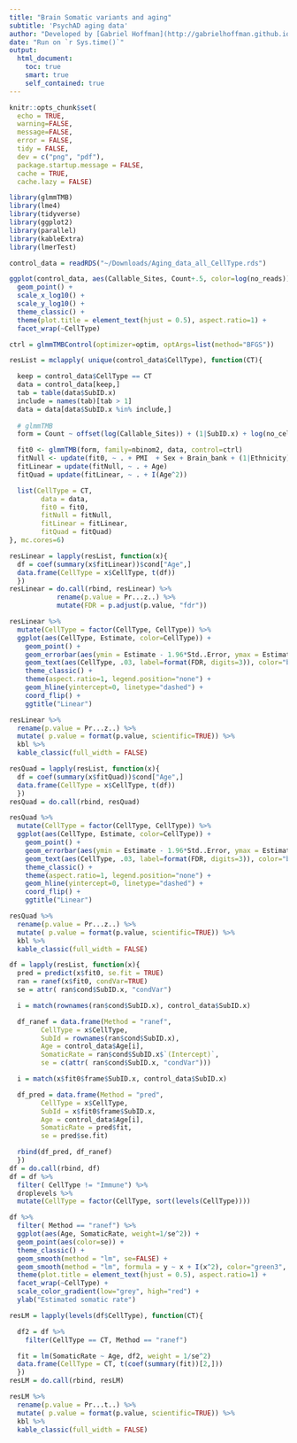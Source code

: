```yaml
---
title: "Brain Somatic variants and aging"
subtitle: 'PsychAD aging data'
author: "Developed by [Gabriel Hoffman](http://gabrielhoffman.github.io/)"
date: "Run on `r Sys.time()`"
output: 
  html_document:
    toc: true
    smart: true
    self_contained: true
---
```


<!---


rmarkdown::render("aging_testing.Rmd");


--->


```r
knitr::opts_chunk$set(
  echo = TRUE,
  warning=FALSE,
  message=FALSE,
  error = FALSE,
  tidy = FALSE,
  dev = c("png", "pdf"),
  package.startup.message = FALSE,
  cache = TRUE,
  cache.lazy = FALSE)
```


```r
library(glmmTMB)
library(lme4)
library(tidyverse)
library(ggplot2)
library(parallel)
library(kableExtra)
library(lmerTest)

control_data = readRDS("~/Downloads/Aging_data_all_CellType.rds")
```

```r
ggplot(control_data, aes(Callable_Sites, Count+.5, color=log(no_reads))) +
  geom_point() +
  scale_x_log10() +
  scale_y_log10() +
  theme_classic() +
  theme(plot.title = element_text(hjust = 0.5), aspect.ratio=1) +
  facet_wrap(~CellType)
```

```r
ctrl = glmmTMBControl(optimizer=optim, optArgs=list(method="BFGS"))

resList = mclapply( unique(control_data$CellType), function(CT){

  keep = control_data$CellType == CT
  data = control_data[keep,]
  tab = table(data$SubID.x)
  include = names(tab)[tab > 1]
  data = data[data$SubID.x %in% include,]
  
  # glmmTMB
  form = Count ~ offset(log(Callable_Sites)) + (1|SubID.x) + log(no_cells) + log(no_reads)

  fit0 <- glmmTMB(form, family=nbinom2, data, control=ctrl)
  fitNull <- update(fit0, ~ . + PMI  + Sex + Brain_bank + (1|Ethnicity))
  fitLinear = update(fitNull, ~ . + Age)
  fitQuad = update(fitLinear, ~ . + I(Age^2))

  list(CellType = CT, 
        data = data,
        fit0 = fit0, 
        fitNull = fitNull, 
        fitLinear = fitLinear, 
        fitQuad = fitQuad)
}, mc.cores=6)
```

```r
resLinear = lapply(resList, function(x){
  df = coef(summary(x$fitLinear))$cond["Age",]
  data.frame(CellType = x$CellType, t(df))
  })
resLinear = do.call(rbind, resLinear) %>%
            rename(p.value = Pr...z..) %>%
            mutate(FDR = p.adjust(p.value, "fdr"))

resLinear %>%
  mutate(CellType = factor(CellType, CellType)) %>%
  ggplot(aes(CellType, Estimate, color=CellType)) +
    geom_point() +
    geom_errorbar(aes(ymin = Estimate - 1.96*Std..Error, ymax = Estimate + 1.96*Std..Error), width=0) +
    geom_text(aes(CellType, .03, label=format(FDR, digits=3)), color="black") +
    theme_classic() +
    theme(aspect.ratio=1, legend.position="none") +
    geom_hline(yintercept=0, linetype="dashed") +
    coord_flip() +
    ggtitle("Linear")

resLinear %>%
  rename(p.value = Pr...z..) %>%
  mutate( p.value = format(p.value, scientific=TRUE)) %>%
  kbl %>% 
  kable_classic(full_width = FALSE)

resQuad = lapply(resList, function(x){
  df = coef(summary(x$fitQuad))$cond["Age",]
  data.frame(CellType = x$CellType, t(df))
  })
resQuad = do.call(rbind, resQuad)

resQuad %>%
  mutate(CellType = factor(CellType, CellType)) %>%
  ggplot(aes(CellType, Estimate, color=CellType)) +
    geom_point() +
    geom_errorbar(aes(ymin = Estimate - 1.96*Std..Error, ymax = Estimate + 1.96*Std..Error), width=0) +
    geom_text(aes(CellType, .03, label=format(FDR, digits=3)), color="black") +
    theme_classic() +
    theme(aspect.ratio=1, legend.position="none") +
    geom_hline(yintercept=0, linetype="dashed") +
    coord_flip() +
    ggtitle("Linear")

resQuad %>%
  rename(p.value = Pr...z..) %>%
  mutate( p.value = format(p.value, scientific=TRUE)) %>%
  kbl %>% 
  kable_classic(full_width = FALSE)
```

```r
df = lapply(resList, function(x){
  pred = predict(x$fit0, se.fit = TRUE)
  ran = ranef(x$fit0, condVar=TRUE)
  se = attr( ran$cond$SubID.x, "condVar")

  i = match(rownames(ran$cond$SubID.x), control_data$SubID.x)

  df_ranef = data.frame(Method = "ranef", 
        CellType = x$CellType, 
        SubId = rownames(ran$cond$SubID.x),
        Age = control_data$Age[i],
        SomaticRate = ran$cond$SubID.x$`(Intercept)`,
        se = c(attr( ran$cond$SubID.x, "condVar")))

  i = match(x$fit0$frame$SubID.x, control_data$SubID.x)

  df_pred = data.frame(Method = "pred", 
        CellType = x$CellType, 
        SubId = x$fit0$frame$SubID.x,
        Age = control_data$Age[i],
        SomaticRate = pred$fit,
        se = pred$se.fit)

  rbind(df_pred, df_ranef)
  })
df = do.call(rbind, df)
df = df %>% 
  filter( CellType != "Immune") %>%
  droplevels %>%
  mutate(CellType = factor(CellType, sort(levels(CellType))))
```

```r
df %>%
  filter( Method == "ranef") %>%
  ggplot(aes(Age, SomaticRate, weight=1/se^2)) +
  geom_point(aes(color=se)) +
  theme_classic() +
  geom_smooth(method = "lm", se=FALSE) +
  geom_smooth(method = "lm", formula = y ~ x + I(x^2), color="green3", se=FALSE) +
  theme(plot.title = element_text(hjust = 0.5), aspect.ratio=1) +
  facet_wrap(~CellType) +
  scale_color_gradient(low="grey", high="red") +
  ylab("Estimated somatic rate")
```

```r
resLM = lapply(levels(df$CellType), function(CT){

  df2 = df %>%
    filter(CellType == CT, Method == "ranef")

  fit = lm(SomaticRate ~ Age, df2, weight = 1/se^2)
  data.frame(CellType = CT, t(coef(summary(fit))[2,]))
  })
resLM = do.call(rbind, resLM)

resLM %>%  
  rename(p.value = Pr...t..) %>%
  mutate( p.value = format(p.value, scientific=TRUE)) %>%
  kbl %>% 
  kable_classic(full_width = FALSE)
```







